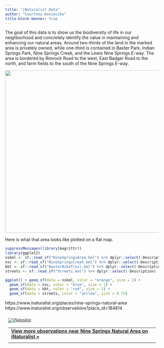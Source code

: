 ```yaml
---
title: "iNaturalist Data"
author: "Courtney Konieczko"
title-block-banner: true
---
```


The goal of this data is to show us the biodiversity of life in our neighborhood and concretely identify the value in maintaining and enhancing our natural areas. Around two-thirds of the land in the marked area is privately owned, while one-third is contained in Baxter Park, Indian Springs Park, Nine Springs Creek, and the Lewis Nine Springs E-way. The area is bordered by Rimrock Road to the west, East Badger Road to the north, and farm fields to the south of the Nine Springs E-way.

![](GEarth.png){width="533"}

Here is what that area looks like plotted on a flat map.

```r
suppressMessages(library(magrittr))
library(ggplot2)
nskml <- sf::read_sf("NineSpringsArea.kml") %>% dplyr::select(-Description)
nsc <- sf::read_sf("NineSpringsCreek.kml") %>% dplyr::select(-Description)
bbt <- sf::read_sf("BaxterBikeTrail.kml") %>% dplyr::select(-Description)
streets <- sf::read_sf("Streets.kml") %>% dplyr::select(-Description)

ggplot() + geom_sf(data = nskml, color = "orange", size = 2) +
  geom_sf(data = nsc, color = "blue", size = 1) +
  geom_sf(data = bbt, color = "red", size = 1) +
  geom_sf(data = streets, color = "yellow", size = 0.75)
```

https://www.inaturalist.org/places/nine-springs-natural-area https://www.inaturalist.org/observations?place_id=184814

```{=html}
<style type="text/css" media="screen">
.inat-widget { font-family: Georgia, serif; padding: 10px; line-height: 1;}
.inat-widget-header {margin-bottom: 10px;}
.inat-widget td {vertical-align: top; padding-bottom: 10px;}
.inat-label { color: #888; }
.inat-meta { font-size: smaller; margin-top: 3px; line-height: 1.2;}
.inat-observation-body, .inat-user-body { padding-left: 10px; }
.inat-observation-image {text-align: center;}
.inat-observation-image, .inat-user-image { width: 48px; display: inline-block; }
.inat-observation-image img, .inat-user-image img { max-width: 48px; }
.inat-observation-image img { vertical-align: middle; }
.inat-widget-small .inat-observation-image { display:block; float: left; margin: 0 3px 3px 0; height:48px;}
.inat-label, .inat-value, .inat-user { font-family: "Trebuchet MS", Arial, sans-serif; }
.inat-user-body {vertical-align: middle;}
.inat-widget td.inat-user-body {vertical-align: middle;}
.inat-widget .inat-footer td.inat-value {vertical-align: middle; padding-left: 10px;}
</style>
<div class="inat-widget">
    <div class="inat-widget-header">
      <a href="https://www.inaturalist.org"><img alt="iNaturalist" src="https://www.inaturalist.org/assets/logo-small.png" /></a>  
    </div>
  <script type="text/javascript" charset="utf-8" src="https://www.inaturalist.org/observations.widget?layout=small&limit=18&order=desc&order_by=created_at&place_id=184814"></script>
  <table class="inat-footer">
  <tr class="inat-user">
    <td class="inat-value" colspan="2">
      <strong>
          <a href="https://www.inaturalist.org/places/nine-springs-natural-area">View more observations near Nine Springs Natural Area on <nobr>iNaturalist »</nobr></a>
      </strong>
    </td>
  </tr>
</table>
</div>
```
